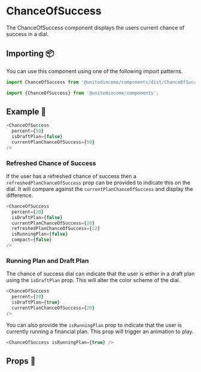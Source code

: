 
# ChanceOfSuccess

The ChanceOfSuccess component displays the users current chance of success in a dial.

## Importing 📦

You can use this component using one of the following import patterns.

```javascript
import ChanceOfSuccess from '@unitedincome/components/dist/ChanceOfSuccess';
```

```javascript
import {ChanceOfSuccess} from '@unitedincome/components';
```

## Example 🚀

<Preview>
  <div style={{backgroundColor: 'black'}}>
    <ChanceOfSuccess
      percent={50}
      isDraftPlan={false}
      currentPlanChanceOfSuccess={50}
    />
  </div>
</Preview>

```javascript
<ChanceOfSuccess
  percent={50}
  isDraftPlan={false}
  currentPlanChanceOfSuccess={50}
/>
```

### Refreshed Chance of Success

If the user has a refreshed chance of success then a `refreshedPlanChanceOfSuccess` prop can be provided to indicate this on the dial. It will compare against the `currentPlanChanceOfSuccess` and display the difference.

<Preview>
  <div style={{backgroundColor: 'black'}}>
    <ChanceOfSuccess
      percent={20}
      isDraftPlan={false}
      currentPlanChanceOfSuccess={20}
      refreshedPlanChanceOfSuccess={22}
      isRunningPlan={false}
      compact={false}
    />
  </div>
</Preview>

```javascript
<ChanceOfSuccess
  percent={20}
  isDraftPlan={false}
  currentPlanChanceOfSuccess={20}
  refreshedPlanChanceOfSuccess={22}
  isRunningPlan={false}
  compact={false}
/>
```

### Running Plan and Draft Plan

The chance of success dial can indicate that the user is either in a draft plan using the `isDraftPlan` prop. This will alter the color scheme of the dial.

<Preview>
  <div style={{backgroundColor: 'black'}}>
    <ChanceOfSuccess
      percent={20}
      isDraftPlan={true}
      currentPlanChanceOfSuccess={20}
    />
  </div>
</Preview>

```javascript
<ChanceOfSuccess
  percent={20}
  isDraftPlan={true}
  currentPlanChanceOfSuccess={20}
/>
```

You can also provide the `isRunningPlan` prop to indicate that the user is currently running a financial plan. This prop will trigger an animation to play.

<Preview>
  <div style={{backgroundColor: 'black'}}>
    <ChanceOfSuccess isRunningPlan={true} />
  </div>
</Preview>

```javascript
<ChanceOfSuccess isRunningPlan={true} />
```

## Props 🔧

<Props of={ChanceOfSuccess} />
